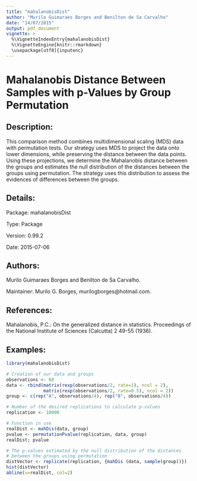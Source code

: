 ```yaml
---
title: "mahalanobisDist"
author: "Murilo Guimaraes Borges and Benilton de Sa Carvalho"
date: "14/07/2015"
output: pdf_document
vignette: >
  %\VignetteIndexEntry{mahalanobisDist}
  %\VignetteEngine{knitr::rmarkdown}
  \usepackage[utf8]{inputenc}
---
```

Mahalanobis Distance Between Samples with p-Values by Group Permutation
===============================================
Description:
--------------
This comparison method combines multidimensional scaling (MDS) data with permutation tests. Our strategy uses MDS to project the data onto lower dimensions, while preserving the distance between the data points. Using these projections, we determine the Mahalanobis distance between the groups and estimates the null distribution of the distances between the groups using permutation. The strategy uses this distribution to assess the evidences of differences between the groups.


Details:
---------
Package: mahalanobisDist

Type: Package

Version: 0.99.2

Date: 2015-07-06

Authors:
---------

Murilo Guimaraes Borges and Benilton de Sa Carvalho.

Maintainer: Murilo G. Borges, murilogborges@hotmail.com.

References:
---------------
Mahalanobis, P.C.: On the generalized distance in statistics. Proceedings of the National Institute of Sciences (Calcutta) 2 49-55 (1936).

Examples:
-----------
```r
library(mahalanobisDist)

# Creation of our data and groups
observations <- 60
data <- rbind(matrix(rexp(observations/2, rate=1), ncol = 2), 
              matrix(rexp(observations/2, rate=0.5), ncol = 2))
group <- c(rep("A", observations/4), rep("B", observations/4))
```

```r
# Number of the desired replications to calculate p-values
replication <- 10000

# Function in use
realDist <- mahDis(data, group)
pvalue <- permutationPvalue(replication, data, group)
realDist; pvalue
```

```r
# The p-values estimated by the null distribution of the distances 
# between the groups using permutation
distVector <- replicate(replication, {mahDis (data, sample(group))})
hist(distVector)
abline(v=realDist, col=2)
```
